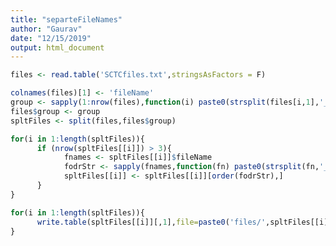 ```yaml
---
title: "separteFileNames"
author: "Gaurav"
date: "12/15/2019"
output: html_document
---
```


```r
files <- read.table('SCTCfiles.txt',stringsAsFactors = F)
```

```r
colnames(files)[1] <- 'fileName' 
group <- sapply(1:nrow(files),function(i) paste0(strsplit(files[i,1],'_')[[1]][2:3],collapse = '_'))
files$group <- group
spltFiles <- split(files,files$group)
```

```r
for(i in 1:length(spltFiles)){
      if (nrow(spltFiles[[i]]) > 3){
            fnames <- spltFiles[[i]]$fileName
            fodrStr <- sapply(fnames,function(fn) paste0(strsplit(fn,'_')[[1]][c(5,4)],collapse = ''))
            spltFiles[[i]] <- spltFiles[[i]][order(fodrStr),]
      }
}
```

```r
for(i in 1:length(spltFiles)){
      write.table(spltFiles[[i]][,1],file=paste0('files/',spltFiles[[i]][1,2],'.txt'),quote = F,row.names = F,col.names = F)
}
```

